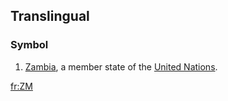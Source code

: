 ==Translingual==

===Symbol===
{{infl|mul|symbol}}
#[[Zambia]], a member state of the [[United Nations]].


[[fr:ZM]]